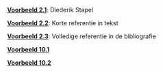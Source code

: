 \providecommand{\Pageref}[1]{\hfill p.\pageref{#1}}
 [**Voorbeeld 2.1**](bronnen.qmd#diederik-stapel): Diederik Stapel\Pageref{diederik-stapel}

 [**Voorbeeld 2.2**](bronnen.qmd#korte-referentie-in-tekst): Korte referentie in tekst\Pageref{korte-referentie-in-tekst}

 [**Voorbeeld 2.3**](bronnen.qmd#volledige-referentie-in-de-bibliografie): Volledige referentie in de bibliografie\Pageref{volledige-referentie-in-de-bibliografie}

 [**Voorbeeld 10.1**](tool-data-analyse.qmd#Example-10.1)\Pageref{Example-10.1}

 [**Voorbeeld 10.2**](tool-data-analyse.qmd#Example-10.2)\Pageref{Example-10.2}
